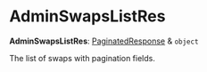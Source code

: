 
# AdminSwapsListRes

 **AdminSwapsListRes**: [PaginatedResponse](../../interfaces/medusa.PaginatedResponse/page.mdx) & `object`

The list of swaps with pagination fields.
